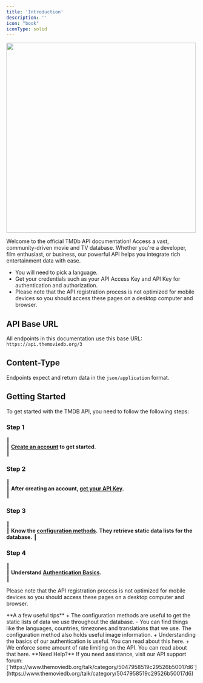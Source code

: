 ```yaml
---
title: 'Introduction'
description: ''
icon: "book"
iconType: solid
---
```


<img height="500" src="/images/ref.svg"/>

Welcome to the official TMDb API documentation! Access a vast, community-driven movie and TV database. Whether you're a developer, film enthusiast, or business, our powerful API helps you integrate rich entertainment data with ease.


- You will need to pick a language.
- Get your credentials such as your API Access Key and API Key for authentication and authorization.
- Please note that the API registration process is not optimized for mobile devices so you should access these pages on a desktop computer and browser.


## API Base URL

All endpoints in this documentation use this base URL:  
``https://api.themoviedb.org/3``

## Content-Type

Endpoints expect and return data in the `json/application` format.


## Getting Started

To get started with the TMDB API, you need to follow the following steps:


### Step 1  

┃  
┃ **[Create an account](https://www.themoviedb.org/signup) to get started**.   
┃ 

### Step 2  

┃  
┃ **After creating an account, [get your API Key](https://www.themoviedb.org/settings/api).**    
┃ 


### Step 3 

┃  
┃ **Know the [configuration methods](https://developer.themoviedb.org/reference/configuration-details).** **They retrieve static data lists for the database.**
┃ 


### Step 4  

┃  
┃ **Understand [Authentication Basics](https://developer.themoviedb.org/docs/authentication-application).**  
┃  

<Info>Please note that the API registration process is not optimized for mobile devices 
so you should access these pages on a desktop computer and browser.</Info>

<Tip>
**A a few useful tips**
+ The configuration methods are useful to get the static lists of data we use throughout the database.
  - You can find things like the languages, countries, timezones and translations that we use. The configuration method also holds useful image information.
+ Understanding the basics of our authentication is useful. You can read about this here.
+ We enforce some amount of rate limiting on the API. You can read about that here.
</Tip>

<Callout type="warning">
**Need Help?**  
If you need assistance, visit our API support forum:  
[`https://www.themoviedb.org/talk/category/5047958519c29526b50017d6`](https://www.themoviedb.org/talk/category/5047958519c29526b50017d6)
</Callout>

